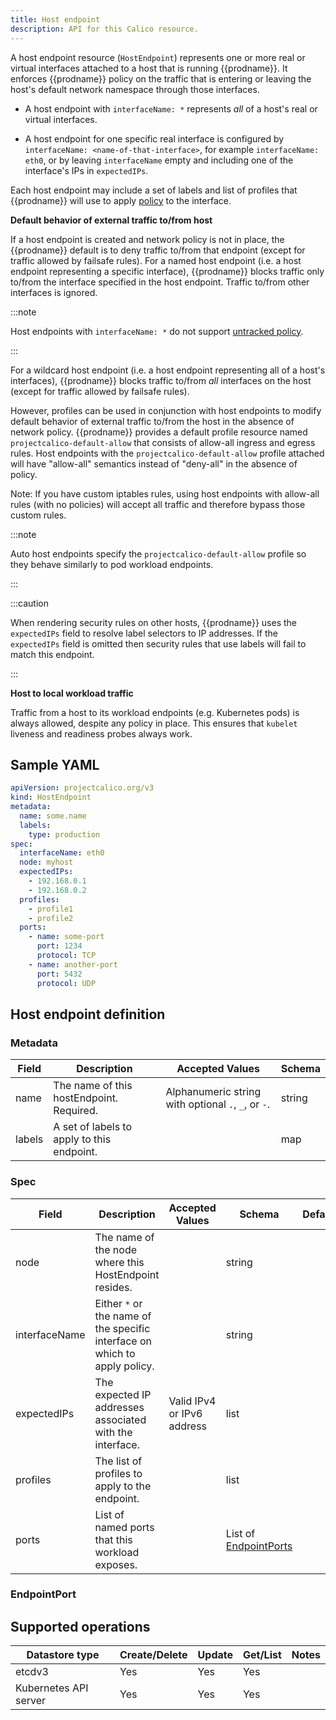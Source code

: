 ```yaml
---
title: Host endpoint
description: API for this Calico resource.
---
```



A host endpoint resource (`HostEndpoint`) represents one or more real or virtual interfaces
attached to a host that is running {{prodname}}. It enforces {{prodname}} policy on
the traffic that is entering or leaving the host's default network namespace through those
interfaces.

- A host endpoint with `interfaceName: *` represents _all_ of a host's real or virtual
  interfaces.

- A host endpoint for one specific real interface is configured by `interfaceName: <name-of-that-interface>`,
  for example `interfaceName: eth0`, or by leaving `interfaceName`
  empty and including one of the interface's IPs in `expectedIPs`.

Each host endpoint may include a set of labels and list of profiles that {{prodname}}
will use to apply
[policy](networkpolicy.mdx)
to the interface.

**Default behavior of external traffic to/from host**

If a host endpoint is created and network policy is not in place, the {{prodname}} default is to deny traffic to/from that endpoint (except for traffic allowed by failsafe rules).
For a named host endpoint (i.e. a host endpoint representing a specific interface), {{prodname}} blocks traffic only to/from the interface specified in the host endpoint. Traffic to/from other interfaces is ignored.

:::note

Host endpoints with `interfaceName: *` do not support [untracked policy](../../network-policy/extreme-traffic/high-connection-workloads.mdx).

:::

For a wildcard host endpoint (i.e. a host endpoint representing all of a host's interfaces), {{prodname}} blocks traffic to/from _all_ interfaces on the host (except for traffic allowed by failsafe rules).

However, profiles can be used in conjunction with host endpoints to modify default behavior of external traffic to/from the host in the absence of network policy.
{{prodname}} provides a default profile resource named `projectcalico-default-allow` that consists of allow-all ingress and egress rules.
Host endpoints with the `projectcalico-default-allow` profile attached will have "allow-all" semantics instead of "deny-all" in the absence of policy.

Note: If you have custom iptables rules, using host endpoints with allow-all rules (with no policies) will accept all traffic and therefore bypass those custom rules.

:::note

Auto host endpoints specify the `projectcalico-default-allow` profile so they behave similarly to pod workload endpoints.

:::

:::caution

When rendering security rules on other hosts, {{prodname}} uses the
`expectedIPs` field to resolve label selectors to IP addresses. If the `expectedIPs` field
is omitted then security rules that use labels will fail to match this endpoint.

:::

**Host to local workload traffic**

Traffic from a host to its workload endpoints (e.g. Kubernetes pods) is always allowed, despite any policy in place. This ensures that `kubelet` liveness and readiness probes always work.

## Sample YAML

```yaml
apiVersion: projectcalico.org/v3
kind: HostEndpoint
metadata:
  name: some.name
  labels:
    type: production
spec:
  interfaceName: eth0
  node: myhost
  expectedIPs:
    - 192.168.0.1
    - 192.168.0.2
  profiles:
    - profile1
    - profile2
  ports:
    - name: some-port
      port: 1234
      protocol: TCP
    - name: another-port
      port: 5432
      protocol: UDP
```

## Host endpoint definition

### Metadata

| Field  | Description                                | Accepted Values                                     | Schema |
| ------ | ------------------------------------------ | --------------------------------------------------- | ------ |
| name   | The name of this hostEndpoint. Required.   | Alphanumeric string with optional `.`, `_`, or `-`. | string |
| labels | A set of labels to apply to this endpoint. |                                                     | map    |

### Spec

| Field         | Description                                                                | Accepted Values            | Schema                                 | Default |
| ------------- | -------------------------------------------------------------------------- | -------------------------- | -------------------------------------- | ------- |
| node          | The name of the node where this HostEndpoint resides.                      |                            | string                                 |
| interfaceName | Either `*` or the name of the specific interface on which to apply policy. |                            | string                                 |
| expectedIPs   | The expected IP addresses associated with the interface.                   | Valid IPv4 or IPv6 address | list                                   |
| profiles      | The list of profiles to apply to the endpoint.                             |                            | list                                   |
| ports         | List of named ports that this workload exposes.                            |                            | List of [EndpointPorts](#endpointport) |

### EndpointPort

<Endpointport />

## Supported operations

| Datastore type        | Create/Delete | Update | Get/List | Notes |
| --------------------- | ------------- | ------ | -------- | ----- |
| etcdv3                | Yes           | Yes    | Yes      |
| Kubernetes API server | Yes           | Yes    | Yes      |
